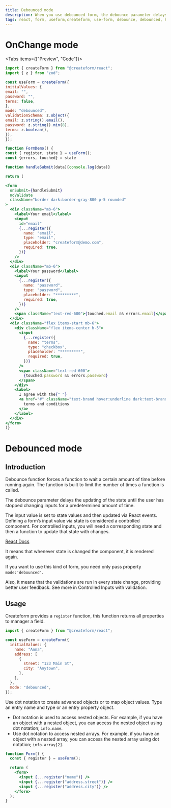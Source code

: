```yaml
---
title: Debounced mode
description: When you use debounced form, the debounce parameter delays the updating of the state until the user has stopped changing inputs for a predetermined amount of time.
tags: react, form, useform,createform, use-form, debounce, debounced, hook, reactjs
---
```





# OnChange mode

<Tabs items={["Preview", "Code"]}>
  <Tab>
    <FormDemo />
  </Tab>
  <Tab>
  
```jsx
import { createForm } from "@createform/react";
import { z } from "zod";

const useForm = createForm({
initialValues: {
email: "",
password: "",
terms: false,
},
mode: "debounced",
validationSchema: z.object({
email: z.string().email(),
password: z.string().min(8),
terms: z.boolean(),
}),
});

function FormDemo() {
const { register, state } = useForm();
const {errors, touched} = state

function handleSubmit(data){console.log(data)}

return (

<form
  onSubmit={handleSubmit}
  noValidate
  className="border dark:border-gray-800 p-5 rounded"
>
  <div className="mb-6">
    <label>Your email</label>
    <input
      id="email"
      {...register({
        name: "email",
        type: "email",
        placeholder: "createform@demo.com",
        required: true,
      })}
    />
  </div>
  <div className="mb-6">
    <label>Your password</label>
    <input
      {...register({
        name: "password",
        type: "password",
        placeholder: "*********",
        required: true,
      })}
    />
    <span className="text-red-600">{touched.email && errors.email}</span>
  </div>
  <div className="flex items-start mb-6">
    <div className="flex items-center h-5">
      <input
        {...register({
          name: "terms",
          type: "checkbox",
          placeholder: "*********",
          required: true,
        })}
      />
      <span className="text-red-600">
        {touched.password && errors.password}
      </span>
    </div>
    <label>
      I agree with the{" "}
      <a href="#" className="text-brand hover:underline dark:text-brand">
        terms and conditions
      </a>
    </label>
  </div>
</form>
)}
```
  </Tab>
</Tabs>

# Debounced mode

## Introduction

Debounce function forces a function to wait a certain amount of time before running again. The function is built to limit the number of times a function is called.

The debounce parameter delays the updating of the state until the user has stopped changing inputs for a predetermined amount of time.

The input value is set to state values and then updated via React events. Defining a form’s input value via state is considered a controlled component. For controlled inputs, you will need a corresponding state and then a function to update that state with changes.

[React Docs](https://reactjs.org/docs/forms.html)

It means that whenever state is changed the component, it is rendered again.

If you want to use this kind of form, you need only pass property `mode:'debounced'`.

Also, it means that the validations are run in every state change, providing better user feedback.
See more in Controlled Inputs with validation.

## Usage

Createform provides a `register` function, this function returns all properties to manager a field.

```jsx copy
import { createForm } from "@createform/react";

const useForm = createForm({
  initialValues: {
    name: "Anna",
    address: [
      {
        street: "123 Main St",
        city: "Anytown",
      },
    ],
  },
  mode: "debounced",
});
```

Use dot notation to create advanced objects or to map object values. Type an entry name and type or an entry property object.

<Callout type="info">

- Dot notation is used to access nested objects. For example, if you have an object with a nested object, you can access the nested object using dot notation; `info.name`.
- Use dot notation to access nested arrays. For example, if you have an object with a nested array, you can access the nested array using dot notation; `info.array[2]`.

</Callout>

```jsx copy
function Form() {
  const { register } = useForm();

  return (
    <form>
      <input {...register("name")} />
      <input {...register("address.street")} />
      <input {...register("address.city")} />
    </form>
  );
}
```
